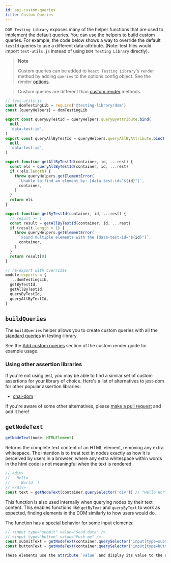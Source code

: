 ```yaml
---
id: api-custom-queries
title: Custom Queries
---
```



`DOM Testing Library` exposes many of the helper functions that are used to
implement the default queries. You can use the helpers to build custom queries.
For example, the code below shows a way to override the default `testId` queries
to use a different data-attribute. (Note: test files would import
`test-utils.js` instead of using `DOM Testing Library` directly).

> **Note**
>
> Custom queries can be added to `React Testing Library`'s `render` method by
> adding `queries` to the options config object. See the render
> [options](react-testing-library/api.mdx#render-options).

> Custom queries are different than
> [custom render](react-testing-library/setup.mdx#custom-render) methods.

```js
// test-utils.js
const domTestingLib = require('@testing-library/dom')
const {queryHelpers} = domTestingLib

export const queryByTestId = queryHelpers.queryByAttribute.bind(
  null,
  'data-test-id',
)
export const queryAllByTestId = queryHelpers.queryAllByAttribute.bind(
  null,
  'data-test-id',
)

export function getAllByTestId(container, id, ...rest) {
  const els = queryAllByTestId(container, id, ...rest)
  if (!els.length) {
    throw queryHelpers.getElementError(
      `Unable to find an element by: [data-test-id="${id}"]`,
      container,
    )
  }
  return els
}

export function getByTestId(container, id, ...rest) {
  // result >= 1
  const result = getAllByTestId(container, id, ...rest)
  if (result.length > 1) {
    throw queryHelpers.getElementError(
      `Found multiple elements with the [data-test-id="${id}"]`,
      container,
    )
  }
  return result[0]
}

// re-export with overrides
module.exports = {
  ...domTestingLib,
  getByTestId,
  getAllByTestId,
  queryByTestId,
  queryAllByTestId,
}
```

## `buildQueries`

The `buildQueries` helper allows you to create custom queries with all the
[standard queries](queries/about.mdx) in testing-library.

See the [Add custom queries](react-testing-library/setup.mdx#add-custom-queries)
section of the custom render guide for example usage.

### Using other assertion libraries

If you're not using jest, you may be able to find a similar set of custom
assertions for your library of choice. Here's a list of alternatives to jest-dom
for other popular assertion libraries:

- [chai-dom](https://github.com/nathanboktae/chai-dom)

If you're aware of some other alternatives, please
[make a pull request](https://github.com/testing-library/testing-library-docs/pulls)
and add it here!

## `getNodeText`

```typescript
getNodeText(node: HTMLElement)
```

Returns the complete text content of an HTML element, removing any extra
whitespace. The intention is to treat text in nodes exactly as how it is
perceived by users in a browser, where any extra whitespace within words in the
html code is not meaningful when the text is rendered.

```javascript
// <div>
//   Hello
//     World  !
// </div>
const text = getNodeText(container.querySelector('div')) // "Hello World !"
```

This function is also used internally when querying nodes by their text content.
This enables functions like `getByText` and `queryByText` to work as expected,
finding elements in the DOM similarly to how users would do.

The function has a special behavior for some input elements:

```javascript
// <input type="submit" value="Send data" />
// <input type="button" value="Push me" />
const submitText = getNodeText(container.querySelector('input[type=submit]')) // "Send data"
const buttonText = getNodeText(container.querySelector('input[type=button]')) // "Push me"

These elements use the attribute `value` and display its value to the user.
```
